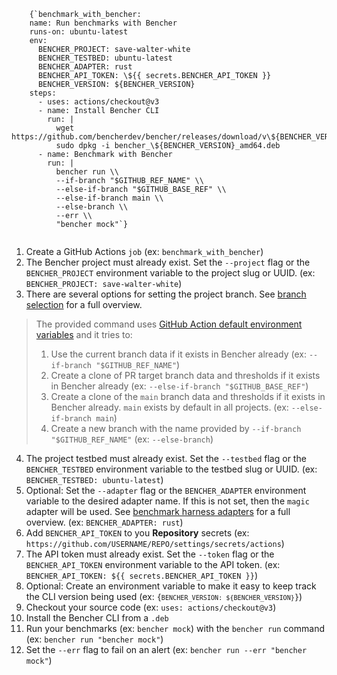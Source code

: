 
<pre>
  <code>
    {`benchmark_with_bencher:
    name: Run benchmarks with Bencher
    runs-on: ubuntu-latest
    env:
      BENCHER_PROJECT: save-walter-white
      BENCHER_TESTBED: ubuntu-latest
      BENCHER_ADAPTER: rust
      BENCHER_API_TOKEN: \${{ secrets.BENCHER_API_TOKEN }}
      BENCHER_VERSION: ${BENCHER_VERSION}
    steps:
      - uses: actions/checkout@v3
      - name: Install Bencher CLI
        run: |
          wget https://github.com/bencherdev/bencher/releases/download/v\${BENCHER_VERSION}/bencher_\${BENCHER_VERSION}_amd64.deb
          sudo dpkg -i bencher_\${BENCHER_VERSION}_amd64.deb
      - name: Benchmark with Bencher
        run: |
          bencher run \\
          --if-branch "$GITHUB_REF_NAME" \\
          --else-if-branch "$GITHUB_BASE_REF" \\
          --else-if-branch main \\
          --else-branch \\
          --err \\
          "bencher mock"`}
  </code>
</pre>

1. Create a GitHub Actions `job` (ex: `benchmark_with_bencher`)
2. The Bencher project must already exist. Set the `--project` flag or the `BENCHER_PROJECT` environment variable to the project slug or UUID. (ex: `BENCHER_PROJECT: save-walter-white`)
3. There are several options for setting the project branch. See [branch selection](/docs/how-to/cli-branch-selection) for a full overview.

> The provided command uses [GitHub Action default environment variables](https://docs.github.com/en/actions/learn-github-actions/variables#default-environment-variables) and it tries to:
> 1. Use the current branch data if it exists in Bencher already (ex: `--if-branch "$GITHUB_REF_NAME"`)
> 1. Create a clone of PR target branch data and thresholds if it exists in Bencher already (ex: `--else-if-branch "$GITHUB_BASE_REF"`)
> 1. Create a clone of the `main` branch data and thresholds if it exists in Bencher already. `main` exists by default in all projects. (ex: `--else-if-branch main`)
> 1. Create a new branch with the name provided by `--if-branch "$GITHUB_REF_NAME"` (ex: `--else-branch`)

4. The project testbed must already exist. Set the `--testbed` flag or the `BENCHER_TESTBED` environment variable to the testbed slug or UUID. (ex: `BENCHER_TESTBED: ubuntu-latest`)
5. Optional: Set the `--adapter` flag or the `BENCHER_ADAPTER` environment variable to the desired adapter name. If this is not set, then the `magic` adapter will be used. See [benchmark harness adapters](/docs/explanation/adapters) for a full overview. (ex: `BENCHER_ADAPTER: rust`)
6. Add `BENCHER_API_TOKEN` to you **Repository** secrets (ex: `https://github.com/USERNAME/REPO/settings/secrets/actions`)
7. The API token must already exist. Set the `--token` flag or the `BENCHER_API_TOKEN` environment variable to the API token. (ex: `BENCHER_API_TOKEN: ${{ secrets.BENCHER_API_TOKEN }}`)
8. Optional: Create an environment variable to make it easy to keep track the CLI version being used (ex: <code>{`BENCHER_VERSION: ${BENCHER_VERSION}`}</code>)
9. Checkout your source code (ex: `uses: actions/checkout@v3`)
10. Install the Bencher CLI from a `.deb`
11. Run your benchmarks (ex: `bencher mock`) with the `bencher run` command (ex: `bencher run "bencher mock"`)
12. Set the `--err` flag to fail on an alert (ex: `bencher run --err "bencher mock"`)
